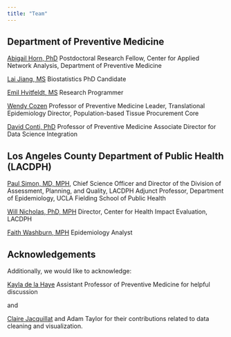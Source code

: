 ```yaml
---
title: "Team"
---
```


## Department of Preventive Medicine

[Abigail Horn, PhD](www.abigail-horn.com)
Postdoctoral Research Fellow, Center for Applied Network Analysis, 
Department of Preventive Medicine

[Lai Jiang, MS](https://scholar.google.com/citations?user=GhsMHqYAAAAJ&hl=en)
Biostatistics PhD Candidate

[Emil Hvitfeldt, MS](https://www.hvitfeldt.me/)
Research Programmer

[Wendy Cozen](https://keck.usc.edu/faculty-search/wendy-cozen/)
Professor of Preventive Medicine
Leader, Translational Epidemiology
Director, Population-based Tissue Procurement Core

[David Conti, PhD](https://keck.usc.edu/faculty-search/david-v-conti/)
Professor of Preventive Medicine
Associate Director for Data Science Integration

## Los Angeles County Department of Public Health (LACDPH)

[Paul Simon, MD, MPH](https://ph.ucla.edu/faculty/simon), 
Chief Science Officer and Director of the Division of Assessment, Planning, and Quality, LACDPH
Adjunct Professor, Department of Epidemiology, UCLA Fielding School of Public Health

[Will Nicholas, PhD, MPH](http://publichealth.lacounty.gov/chie/who_we_are_2.htm)
Director, Center for Health Impact Evaluation, LACDPH

[Faith Washburn, MPH](http://publichealth.lacounty.gov/chie/who_we_are_2.htm)
Epidemiology Analyst

## Acknowledgements

Additionally, we would like to acknowledge:

[Kayla de la Haye](https://www.kayladelahaye.net/)
Assistant Professor of Preventive Medicine for helpful discussion

and 

[Claire Jacquillat](https://www.linkedin.com/authwall?trk=gf&trkInfo=AQG3KVF6rpn2PwAAAXI7ea9Q8QpZmycppjxhhVX6cRMO1bNUfKKoeXR-RvAvfaLx1avEcheI5LQls-QVHsgyskdpxkiYEbxOfrC4jNSZJkJ1skKaVDFr7PxhVPqk3xhETPE39vk=&originalReferer=https://www.google.com/&sessionRedirect=https%3A%2F%2Fwww.linkedin.com%2Fin%2Fclairejacquillat%2Fen-us) and Adam Taylor for their contributions related to data cleaning and visualization.
